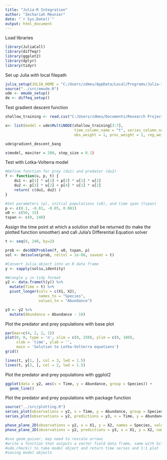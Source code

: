 ```yaml
---
title: "Julia-R Integration"
author: "Zechariah Meunier"
date: "`r Sys.Date()`"
output: html_document
---
```


Load libraries
```r
library(JuliaCall)
library(diffeqr)
library(ggplot2)
library(dplyr)
library(tidyr)
```

Set up Julia with local filepath
```r
julia_setup(JULIA_HOME = "C:/Users/zdmeu/AppData/Local/Programs/Julia-1.9.3/bin")
source("../src/emude.R")
ude <- emude_setup()
de <- diffeq_setup()
```

Test gradient descent function
```r
shallow_training <- read.csv("C:/Users/zdmeu/Documents/Research Projects/Scientific Machine Learning/Coral Reefs/Coral-Empirical-Model/Results/Transect Annual Means/USVI All Shallow Reefs Training Transects (other proportion).csv")

x<- list(model = ude$MultiNODE(shallow_training[3:7],
                               time_column_name = "t", series_column_name = "series",
                               obs_weight = 1, proc_weight = 1, reg_weight = 10^-6))
```

```r
ude$gradient_descent_bang

x$model, maxiter = 200, step_size = 0.1)
```


Test with Lotka-Volterra model
```r
#Define function for prey (du1) and predator (du2)
f <- function(u, p, t) {
    du1 <- p[1] * u[1] + p[2] * u[1] * u[2]
    du2 <- p[3] * u[2] + p[4] * u[1] * u[2]
    return( c(du1, du2) )
}

#Set parameters (p), initial populations (u0), and time span (tspan)
p <- c(0.1, -0.01, -0.05, 0.001)
u0 <- c(50, 15)
tspan <- c(0, 240)
```

Assign the time point at which a solution shall be returned (to make the plotted function smoother) and call Julia’s Differential Equation solver
```r
t <- seq(0, 240, by=2)

prob <- de$ODEProblem(f, u0, tspan, p)
sol <- de$solve(prob, reltol = 1e-08, saveat = t)

#Convert Julia object into an R data frame
y <- sapply(sol$u,identity)

#Wrangle y in tidy format
y2 <- data.frame(t(y)) %>%
  mutate(Time = t) %>%
  pivot_longer(cols = c(X1, X2),
               names_to = "Species",
               values_to = "Abundance")

y3 <- y2 %>%
  mutate(Abundance = Abundance - 10)
```

Plot the predator and prey populations with base plot
```r
par(mar=c(4, 2, 2, 1))
plot(0, 0, type = 'n', xlim = c(0, 250), ylim = c(0, 100),
     xlab = 'time', ylab = '',
     main = 'Solution to Lotka-Volterra equations')
grid()

lines(t, y[1, ], col = 3, lwd = 1.5)
lines(t, y[2, ], col = 2, lwd = 1.5)
```


Plot the predator and prey populations with ggplot2
```r
ggplot(data = y2, aes(x = Time, y = Abundance, group = Species)) +
  geom_line()
```

Plot the predator and prey populations with package function
```r
source("../src/plotting.R")
series_plot(observations = y2, x = Time, y = Abundance, group = Species)
series_plot(observations = y2, predictions = y3, x = Time, y = Abundance, group = Species)

phase_plane_2D(observations = y2, x = X1, y = X2, names = Species, values = Abundance)
phase_plane_2D(observations = y2, predictions = y3, x = X1, y = X2, names = Species, values = Abundance)

#use geom_quiver, may need to rescale arrows
#write a function that outputs a vector field data frame, same with bifurcation plots
#ude.check() to take model object and return time series and 1:1 plot
#saving model objects
```

